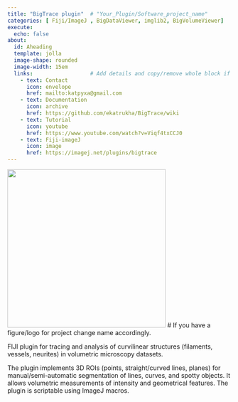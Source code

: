 ```yaml
---
title: "BigTrace plugin"  # "Your_Plugin/Software_project_name"  
categories: [ Fiji/ImageJ , BigDataViewer, imglib2, BigVolumeViewer]   # Add categories for your project"  
execute:
  echo: false
about: 
  id: Aheading
  template: jolla
  image-shape: rounded
  image-width: 15em
  links:                  # Add details and copy/remove whole block if you need to change number of links.
    - text: Contact
      icon: envelope
      href: mailto:katpyxa@gmail.com
    - text: Documentation
      icon: archive
      href: https://github.com/ekatrukha/BigTrace/wiki
    - text: Tutorial
      icon: youtube
      href: https://www.youtube.com/watch?v=Viqf4txCCJ0
    - text: Fiji-imageJ
      icon: image
      href: https://imagej.net/plugins/bigtrace
---
```


::: {.alignleft}
![](BigTrace_logo.png){width=356}            # If you have a figure/logo for project change name accordingly. 
 
FIJI plugin for tracing and analysis of curvilinear structures (filaments, vessels, neurites) in volumetric microscopy datasets.

The plugin implements 3D ROIs (points, straight/curved lines, planes)
for manual/semi-automatic segmentation of lines, curves, and spotty objects.
It allows volumetric measurements of intensity and geometrical features.
The plugin is scriptable using ImageJ macros.

:::

